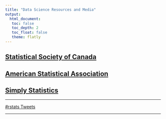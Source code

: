 ```yaml
---
title: "Data Science Resources and Media"
output: 
  html_document:
   toc: false
   toc_depth: 2
   toc_float: false
   theme: flatly
---
```


## [Statistical Society of Canada](https://ssc.ca/en)


## [American Statistical Association](http://amstat.org)


## [Simply Statistics](https://simplystatistics.org)


--- 

<a class="twitter-timeline" href="https://twitter.com/hashtag/rstats" data-widget-id="957728948674162688">#rstats Tweets</a> <script>!function(d,s,id){var js,fjs=d.getElementsByTagName(s)[0],p=/^http:/.test(d.location)?'http':'https';if(!d.getElementById(id)){js=d.createElement(s);js.id=id;js.src=p+"://platform.twitter.com/widgets.js";fjs.parentNode.insertBefore(js,fjs);}}(document,"script","twitter-wjs");</script>

---

<div class="feedgrabbr_widget" id="fgid_4378fa17781e182df268770ea"></div>
<script>if (typeof (fg_widgets) === "undefined") fg_widgets = new Array(); fg_widgets.push("fgid_4378fa17781e182df268770ea");</script>
<script async src="https://www.feedgrabbr.com/widget/fgwidget.js"></script>

